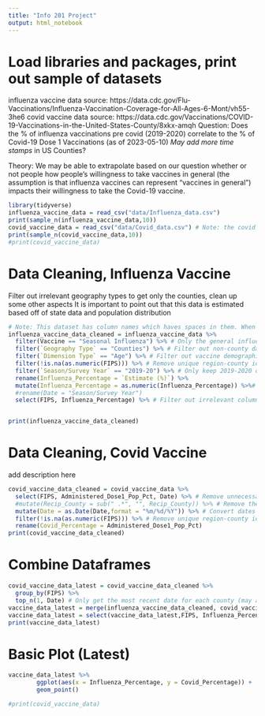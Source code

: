 ```yaml
---
title: "Info 201 Project"
output: html_notebook
---
```

# Load libraries and packages, print out sample of datasets
influenza vaccine data source: https://data.cdc.gov/Flu-Vaccinations/Influenza-Vaccination-Coverage-for-All-Ages-6-Mont/vh55-3he6
covid vaccine data source: https://data.cdc.gov/Vaccinations/COVID-19-Vaccinations-in-the-United-States-County/8xkx-amqh
Question: Does the % of influenza vaccinations pre covid (2019-2020) correlate to the % of Covid-19 Dose 1 Vaccinations (as of 2023-05-10) *May add more time stamps* in US Counties?

Theory: We may be able to extrapolate based on our question whether or not people how people's willingness to take vaccines in general (the assumption is that influenza vaccines can represent "vaccines in general") impacts their willingness to take the Covid-19 vaccine.
```r
library(tidyverse)
influenza_vaccine_data = read_csv("data/Influenza_data.csv")
print(sample_n(influenza_vaccine_data,10))
covid_vaccine_data = read_csv("data/Covid_data.csv") # Note: the covid data is huge relative to the influenza data, so it might take some time to load
print(sample_n(covid_vaccine_data,10))
#print(covid_vaccine_data)
```
# Data Cleaning, Influenza Vaccine
Filter out irrelevant geography types to get only the counties, clean up some other aspects
It is important to point out that this data is estimated based off of state data and population distribution
```r
# Note: This dataset has column names which haves spaces in them. When refering to these columns, enclose the column name with backticks (`). FIPS = County identifier (Since many counties have duplicate names).
influenza_vaccine_data_cleaned = influenza_vaccine_data %>%
  filter(Vaccine == "Seasonal Influenza") %>% # Only the general influenza vaccine will be considered as the special variants make up a negligible proportion
  filter(`Geography Type` == "Counties") %>% # Filter out non-county data (state/local areas)
  filter(`Dimension Type` == "Age") %>% # Filter out vaccine demographic data (data only includes people >=18)
  filter(!is.na(as.numeric(FIPS))) %>% # Remove unique region-county identifiers
  filter(`Season/Survey Year` == "2019-20") %>% # Only keep 2019-2020 data for simplicity (may add more dates later)
  rename(Influenza_Percentage = `Estimate (%)`) %>%
  mutate(Influenza_Percentage = as.numeric(Influenza_Percentage)) %>%# Convert the estimate % from character to numeric
  #rename(Date = "Season/Survey Year")
  select(FIPS, Influenza_Percentage) %>% # Filter out irrelevant columns


print(influenza_vaccine_data_cleaned)
```
# Data Cleaning, Covid Vaccine
add description here
```r
covid_vaccine_data_cleaned = covid_vaccine_data %>%
  select(FIPS, Administered_Dose1_Pop_Pct, Date) %>% # Remove unnecessary columns. We'll only look at dose1 in the two dose covid vaccine.
  #mutate(Recip_County = sub(" .*", "", Recip_County)) %>% # Remove the unnecessary "county" specification after every county name
  mutate(Date = as.Date(Date,format = "%m/%d/%Y")) %>% # Convert dates into a R friendly format
  filter(!is.na(as.numeric(FIPS))) %>% # Remove unique region-county identifiers
  rename(Covid_Percentage = Administered_Dose1_Pop_Pct)
print(covid_vaccine_data_cleaned)
```
# Combine Dataframes
```r
covid_vaccine_data_latest = covid_vaccine_data_cleaned %>%
  group_by(FIPS) %>%
  top_n(1, Date) # Only get the most recent date for each county (may add more dates later)
vaccine_data_latest = merge(influenza_vaccine_data_cleaned, covid_vaccine_data_latest, by = c("FIPS"), all = TRUE)
vaccine_data_latest = select(vaccine_data_latest,FIPS, Influenza_Percentage, Covid_Percentage)
print(vaccine_data_latest)
```

# Basic Plot (Latest)
```r
vaccine_data_latest %>%
        ggplot(aes(x = Influenza_Percentage, y = Covid_Percentage)) +
        geom_point()
```
```r
#print(covid_vaccine_data)
```
